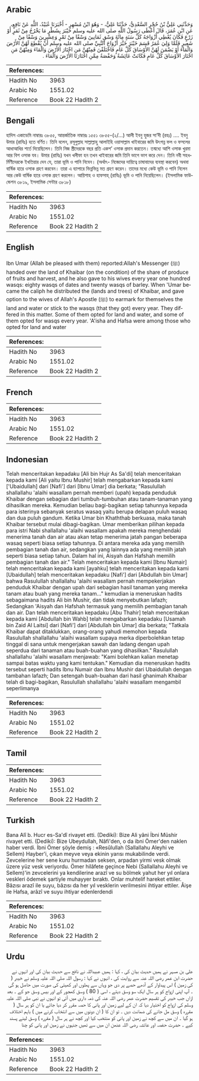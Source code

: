 ## Arabic


<div dir="rtl" lang="ar" style={{fontSize:'larger',backgroundColor:'#f8f9fa',padding:20}}>
وَحَدَّثَنِي عَلِيُّ بْنُ حُجْرٍ السَّعْدِيُّ، حَدَّثَنَا عَلِيٌّ، - وَهُوَ ابْنُ مُسْهِرٍ - أَخْبَرَنَا عُبَيْدُ، اللَّهِ عَنْ نَافِعٍ، عَنِ ابْنِ عُمَرَ، قَالَ أَعْطَى رَسُولُ اللَّهِ صلى الله عليه وسلم خَيْبَرَ بِشَطْرِ مَا يَخْرُجُ مِنْ ثَمَرٍ أَوْ زَرْعٍ فَكَانَ يُعْطِي أَزْوَاجَهُ كَلَّ سَنَةٍ مِائَةَ وَسْقٍ ثَمَانِينَ وَسْقًا مِنْ تَمْرٍ وَعِشْرِينَ وَسْقًا مِنْ شَعِيرٍ فَلَمَّا وَلِيَ عُمَرُ قَسَمَ خَيْبَرَ خَيَّرَ أَزْوَاجَ النَّبِيِّ صلى الله عليه وسلم أَنْ يُقْطِعَ لَهُنَّ الأَرْضَ وَالْمَاءَ أَوْ يَضْمَنَ لَهُنَّ الأَوْسَاقَ كُلَّ عَامٍ فَاخْتَلَفْنَ فَمِنْهُنَّ مَنِ اخْتَارَ الأَرْضَ وَالْمَاءَ وَمِنْهُنَّ مَنِ اخْتَارَ الأَوْسَاقَ كُلَّ عَامٍ فَكَانَتْ عَائِشَةُ وَحَفْصَةُ مِمَّنِ اخْتَارَتَا الأَرْضَ وَالْمَاءَ ‏.‏
</div>
<div style={{backgroundColor:'#f8f9fa',padding:20, marginBottom: 10}}><table> <thead> <tr> <th>References:</th> <th></th> </tr> </thead> <tbody><tr><td>Hadith No</td><td>3963</td></tr><tr><td>Arabic No</td><td>1551.02</td></tr><tr><td>Reference</td><td>Book 22 Hadith 2</td></tr></tbody></table></div>

## Bengali


<div dir="ltr" lang="bn" style={{fontSize:'larger',backgroundColor:'#f8f9fa',padding:20}}>
হাদিস একাডেমি নাম্বারঃ ৩৮৫৫, আন্তর্জাতিক নাম্বারঃ ১৫৫১ ৩৮৫৫-(২/...) আলী ইবনু হুজর সা’দী (রহঃ) …. ইবনু উমার (রাযিঃ) হতে বর্ণিত। তিনি বলেন, রসূলুল্লাহ সাল্লাল্লাহু আলাইহি ওয়াসাল্লাম খাইবারের জমি উৎপন্ন ফল ও ফসলের আধাআধির শর্তে দিয়েছিলেন। তিনি নিজ স্ত্রীদেরকে বছর প্রতি একশ’ ওসাক প্রদান করতেন। তন্মধ্যে আশি ওসাক খুরমা আর বিশ ওসাক যব। উমার (রাযিঃ) যখন খলীফা হন তখন খাইবারের জমি তিনি ভাগে ভাগ করে দেন। তিনি নবী সহধর্মিণীদেরকে ইখতিয়ার দেন যে, তারা ভূমি ও পানি নিবেন। (অর্থাৎ- নিজেদের দায়িত্বে চাষাবাদের ব্যবস্থা করবেন) অথবা বার্ষিক হারে ওসাক গ্রহণ করবেন। তারা এ ব্যাপারে ভিন্নভিন্ন মত গ্রহণ করেন। তাদের মধ্যে কেউ ভূমি ও পানি নিলেন আর কেউ বার্ষিক হারে ওসাক গ্রহণ করলেন। আয়িশাহ ও হাফসাহ্ (রাযিঃ) ভূমি ও পানি নিয়েছিলেন। (ইসলামিক ফাউন্ডেশন ৩৮১৯, ইসলামিক সেন্টার ৩৮১৮)
</div>
<div style={{backgroundColor:'#f8f9fa',padding:20, marginBottom: 10}}><table> <thead> <tr> <th>References:</th> <th></th> </tr> </thead> <tbody><tr><td>Hadith No</td><td>3963</td></tr><tr><td>Arabic No</td><td>1551.02</td></tr><tr><td>Reference</td><td>Book 22 Hadith 2</td></tr></tbody></table></div>

## English


<div dir="ltr" lang="en" style={{fontSize:'larger',backgroundColor:'#f8f9fa',padding:20}}>
Ibn Umar (Allah be pleased with them) reported:Allah's Messenger (ﷺ) handed over the land of Khaibar (on the condition) of the share of produce of fruits and harvest, and he also gave to his wives every year one hundred wasqs: eighty wasqs of dates and twenty wasqs of barley. When 'Umar became the caliph he distributed the (lands and trees) of Khaibar, and gave option to the wives of Allah's Apostle (ﷺ) to earmark for themselves the land and water or stick to the wasqs (that they got) every year. They differed in this matter. Some of them opted for land and water, and some of them opted for wasqs every year. 'A'isha and Hafsa were among those who opted for land and water
</div>
<div style={{backgroundColor:'#f8f9fa',padding:20, marginBottom: 10}}><table> <thead> <tr> <th>References:</th> <th></th> </tr> </thead> <tbody><tr><td>Hadith No</td><td>3963</td></tr><tr><td>Arabic No</td><td>1551.02</td></tr><tr><td>Reference</td><td>Book 22 Hadith 2</td></tr></tbody></table></div>

## French


<div dir="ltr" lang="fr" style={{fontSize:'larger',backgroundColor:'#f8f9fa',padding:20}}>

</div>
<div style={{backgroundColor:'#f8f9fa',padding:20, marginBottom: 10}}><table> <thead> <tr> <th>References:</th> <th></th> </tr> </thead> <tbody><tr><td>Hadith No</td><td>3963</td></tr><tr><td>Arabic No</td><td>1551.02</td></tr><tr><td>Reference</td><td>Book 22 Hadith 2</td></tr></tbody></table></div>

## Indonesian


<div dir="ltr" lang="id" style={{fontSize:'larger',backgroundColor:'#f8f9fa',padding:20}}>
Telah menceritakan kepadaku [Ali bin Hujr As Sa'di] telah menceritakan kepada kami [Ali yaitu Ibnu Mushir] telah mengabarkan kepada kami ['Ubaidullah] dari [Nafi'] dari [Ibnu Umar] dia berkata; "Rasulullah shallallahu 'alaihi wasallam pernah memberi (upah) kepada penduduk Khaibar dengan sebagian dari tumbuh-tumbuhan atau tanam-tanaman yang dihasilkan mereka. Kemudian beliau bagi-bagikan setiap tahunnya kepada para isterinya sebanyak seratus wasaq yaitu berupa delapan puluh wasaq dan dua puluh gandum. Ketika Umar bin Khaththab berkuasa, maka tanah Khaibar tersebut mulai dibagi-bagikan. Umar memberikan pilihan kepada para istri Nabi shallallahu 'alaihi wasallam apakah mereka menghendaki menerima tanah dan air atau akan tetap menerima jatah pangan beberapa wasaq seperti biasa setiap tahunnya. Di antara mereka ada yang memilih pembagian tanah dan air, sedangkan yang lainnya ada yang memilih jatah seperti biasa setiap tahun. Dalam hal ini, Aisyah dan Hafshah memilih pembagian tanah dan air." Telah menceritakan kepada kami [Ibnu Numair] telah menceritakan kepada kami [ayahku] telah menceritakan kepada kami [Ubaidullah] telah menceritakan kepadaku [Nafi'] dari [Abdullah bin Umar] bahwa Rasulullah shallallahu 'alaihi wasallam pernah mempekerjakan penduduk Khaibar dengan upah dari sebagian hasil tanaman yang mereka tanam atau buah yang mereka tanam…" kemudian ia meneruskan hadits sebagaimana hadits Ali bin Mushir, dan tidak menyebutkan lafazh; Sedangkan 'Aisyah dan Hafshah termasuk yang memilih pembagian tanah dan air. Dan telah menceritakan kepadaku [Abu Thahir] telah menceritakan kepada kami [Abdullah bin Wahb] telah mengabarkan kepadaku [Usamah bin Zaid Al Laitsi] dari [Nafi'] dari [Abdullah bin Umar] dia berkata; "Tatkala Khaibar dapat ditaklukkan, orang-orang yahudi memohon kepada Rasulullah shallallahu 'alaihi wasallam supaya merka diperbolehkan tetap tinggal di sana untuk mengerjakan sawah dan ladang dengan upah seperdua dari tanaman atau buah-buahan yang dihasilkan." Rasulullah shallallahu 'alaihi wasallam menjawab: "Kami bolehkan kalian menetap sampai batas waktu yang kami tentukan." Kemudian dia meneruskan hadits tersebut seperti hadits Ibnu Numair dan Ibnu Mushir dari Ubaidullah dengan tambahan lafazh; Dan setengah buah-buahan dari hasil ghanimah Khaibar telah di bagi-bagikan, Rasulullah shallallahu 'alaihi wasallam mengambil seperlimanya
</div>
<div style={{backgroundColor:'#f8f9fa',padding:20, marginBottom: 10}}><table> <thead> <tr> <th>References:</th> <th></th> </tr> </thead> <tbody><tr><td>Hadith No</td><td>3963</td></tr><tr><td>Arabic No</td><td>1551.02</td></tr><tr><td>Reference</td><td>Book 22 Hadith 2</td></tr></tbody></table></div>

## Tamil


<div dir="ltr" lang="ta" style={{fontSize:'larger',backgroundColor:'#f8f9fa',padding:20}}>

</div>
<div style={{backgroundColor:'#f8f9fa',padding:20, marginBottom: 10}}><table> <thead> <tr> <th>References:</th> <th></th> </tr> </thead> <tbody><tr><td>Hadith No</td><td>3963</td></tr><tr><td>Arabic No</td><td>1551.02</td></tr><tr><td>Reference</td><td>Book 22 Hadith 2</td></tr></tbody></table></div>

## Turkish


<div dir="ltr" lang="tr" style={{fontSize:'larger',backgroundColor:'#f8f9fa',padding:20}}>
Bana Alî b. Hucr es-Sa'dî rivayet etti. (Dediki): Bize Ali yâni İbni Müshir rivayet etti. (Dediki): Bize Ubeydullah, Nâfi'den, o da ibni Ömer'den naklen haber verdi. İbni Ömer şöyle demiş : «Resûlullah (Sallallahu Aleyhi ve Sellem) Hayber'i, çıkan meyve veya ekinin yarısı mukabilinde verdi. Zevcelerine her sene kuru hurmadan seksen, arpadan yirmi vesk olmak üzere yüz vesk veriyordu. Ömer hilâfete geçince Nebi (Sallallahu Aleyhi ve Sellem)'in zevcelerini ya kendilerine arazî ve su bölmek yahut her yıl onlara veskleri ödemek şartiyle muhayyer bıraktı. Onlar muhtelif hareket ettiler. Bâzısı arazî ile suyu, bâzısı da her yıl vesklerin verilmesini ihtiyar ettiler. Âişe ile Hafsa, arâzî ve suyu ihtiyar edenlerdendi
</div>
<div style={{backgroundColor:'#f8f9fa',padding:20, marginBottom: 10}}><table> <thead> <tr> <th>References:</th> <th></th> </tr> </thead> <tbody><tr><td>Hadith No</td><td>3963</td></tr><tr><td>Arabic No</td><td>1551.02</td></tr><tr><td>Reference</td><td>Book 22 Hadith 2</td></tr></tbody></table></div>

## Urdu


<div dir="rtl" lang="ur" style={{fontSize:'larger',backgroundColor:'#f8f9fa',padding:20}}>
علی بن مسہر نے ہمیں حدیث بیان کی ، کہا : ہمیں عبیداللہ نے نافع سے حدیث بیان کی اور انہوں نے حضرت ابن عمر رضی اللہ عنہ سے روایت کی ، انہوں نے کہا : رسول اللہ صلی اللہ علیہ وسلم نے خیبر ( کی زمین ) اس پیداوار کے آدھے حصے پر دی جو وہاں سے پھلوں اور کھیتی کی صورت میں حاصل ہو گی ۔ آپ اپنی ازواج کو ہر سال ایک سو وسق دیتے ، اسی ( 80 ) وسق کھجور کے اور بیس وسق جو کے ۔ بعد ازاں جب خیبر کی تقسیم حضرت عمر رضی اللہ عنہ کی ذمہ داری میں آئی تو انہوں نے نبی صلی اللہ علیہ وسلم کی ازواج کو اختیار دیا کہ ان کے لیے زمین اور پانی کا حصہ مقرر کر دیا جائے یا ان کو ہر سال ( مقررہ ) وسق مل جانے کی ضمانت دیں ۔ تو ان کا ( ان دونوں میں سے انتخاب کرنے میں ) باہم اختلاف ہو گیا ۔ ان میں سے کچھ نے زمین اور پانی کو منتخب کیا اور کچھ نے ہر سال ( مقررہ ) وسق لینے پسند کیے ۔ حضرت حفصہ اور عائشہ رضی اللہ عنھن ان میں سے تھیں جنہوں نے زمین اور پانی کو چنا
</div>
<div style={{backgroundColor:'#f8f9fa',padding:20, marginBottom: 10}}><table> <thead> <tr> <th>References:</th> <th></th> </tr> </thead> <tbody><tr><td>Hadith No</td><td>3963</td></tr><tr><td>Arabic No</td><td>1551.02</td></tr><tr><td>Reference</td><td>Book 22 Hadith 2</td></tr></tbody></table></div>